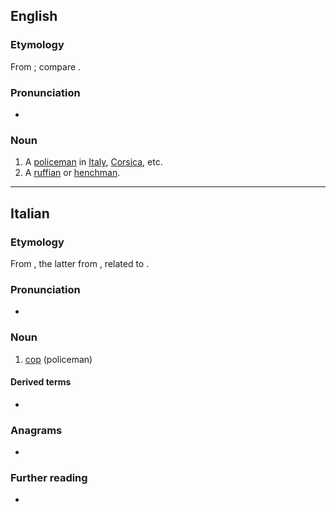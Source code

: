 ==English==

===Etymology===
From {{bor|en|it|sbirro}}; compare {{cog|fr|sbire}}.

===Pronunciation===
* {{IPA|en|/spiɹoʊ/}}

===Noun===
{{en-noun|s|sbirri}}

# A [[policeman]] in [[Italy]], [[Corsica]], etc.
# A [[ruffian]] or [[henchman]].

----

==Italian==

===Etymology===
From {{prefix|it|s|birro}}, the latter from {{der|it|la|birrus||hooded coat}}, related to {{m|la|burrus||reddish; red-headed}}.

===Pronunciation===
* {{IPA|it|/ˈzbir.ro/}}

===Noun===
{{it-noun|m}}

# [[cop]] (policeman)

====Derived terms====
* {{l|it|sbirresco}}

===Anagrams===
* {{l|it|sborri}}

===Further reading===
* {{R:it:Treccani}}